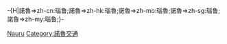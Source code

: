 -{H|諾魯=>zh-cn:瑙鲁;諾魯=>zh-hk:瑙魯;諾魯=>zh-mo:瑙魯;諾魯=>zh-sg:瑙鲁;諾魯=>zh-my:瑙鲁;}-
[[Category:各國鐵路|Nauru]]
[[Category:諾魯交通|Category:諾魯交通]]